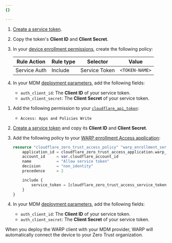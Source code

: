 ```yaml
---
{}

---
```



<Tabs syncKey="dashPlusAPI"> <TabItem label="Dashboard">

1. [Create a service token](/cloudflare-one/identity/service-tokens/#create-a-service-token).

2. Copy the token's **Client ID** and **Client Secret**.

3. In your [device enrollment permissions](/cloudflare-one/connections/connect-devices/warp/deployment/device-enrollment/#set-device-enrollment-permissions), create the following policy:

   | Rule Action  | Rule type | Selector      | Value          |
   | ------------ | --------- | ------------- | -------------- |
   | Service Auth | Include   | Service Token | `<TOKEN-NAME>` |

4. In your MDM [deployment parameters](/cloudflare-one/connections/connect-devices/warp/deployment/mdm-deployment/parameters/), add the following fields:
   * `auth_client_id`: The **Client ID** of your service token.
   * `auth_client_secret`: The **Client Secret** of your service token.

</TabItem> <TabItem label="Terraform">

1. Add the following permission to your [`cloudflare_api_token`](https://registry.terraform.io/providers/cloudflare/cloudflare/4.40.0/docs/resources/api_token):
	- `Access: Apps and Policies Write`

2. [Create a service token](/cloudflare-one/identity/service-tokens/#create-a-service-token) and copy its **Client ID** and **Client Secret**.

3. Add the following policy to your [WARP enrollment Access application](/cloudflare-one/connections/connect-devices/warp/deployment/device-enrollment/#set-device-enrollment-permissions):

	```tf
	resource "cloudflare_zero_trust_access_policy" "warp_enrollment_service_token" {
		application_id = cloudflare_zero_trust_access_application.warp_enrollment_app.id
		account_id     = var.cloudflare_account_id
		name           = "Allow service token"
		decision       = "non_identity"
		precedence     = 2

		include {
			service_token = [cloudflare_zero_trust_access_service_token.example_service_token.id]
		}
	}
	```
4. In your MDM [deployment parameters](/cloudflare-one/connections/connect-devices/warp/deployment/mdm-deployment/parameters/), add the following fields:
   * `auth_client_id`: The **Client ID** of your service token.
   * `auth_client_secret`: The **Client Secret** of your service token.

</TabItem> </Tabs>

When you deploy the WARP client with your MDM provider, WARP will automatically connect the device to your Zero Trust organization.
